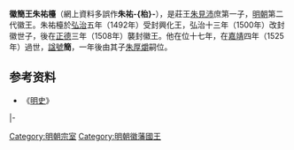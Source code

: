 {{noteTA
|T=zh:朱祐檯;zh-hans:朱祐檯;zh-hant:朱祐檯;
|1=zh:朱祐檯;zh-hant:朱祐檯;zh-hans:朱祐檯;
}}
'''徽簡王朱祐檯'''（網上資料多誤作'''朱祐-{枱}-'''）{{BD|1482年||1525年|catIdx=Z朱}}，是莊王[[朱見沛|朱見沛]]庶第一子，[[明朝|明朝]]第二代徽王。朱祐檯於[[弘治|弘治]]五年（1492年）受封興化王，弘治十三年（1500年）改封徽世子，後在[[正德_(明朝)|正德]]三年（1508年）襲封徽王。他在位十七年，在[[嘉靖|嘉靖]]四年（1525年）過世，[[諡號|諡號]]'''簡'''，一年後由其子[[朱厚爝|朱厚爝]]嗣位。

==参考资料==
*《[[明史|明史]]》

{{s-start}}
{{s-none|無|[[明朝|明政府]]封之}}
{{s-ttl|title=[[明朝藩王列表_(徽王系)#興化國|明興化國國王]]|years=1492年—1500年}}
{{s-none|無|晉封徽世子，封國廢除}}
|-
{{s-bef|before=父莊王[[朱見沛|朱見沛]]}}
{{s-ttl|title=[[明朝藩王列表_(徽王系)|明徽國國王]]|years=1508年－1525年}}
{{s-aft|after=子恭王[[朱厚爝|朱厚爝]]}}
{{end}}

[[Category:明朝宗室|Category:明朝宗室]]
[[Category:明朝徽藩國王|Category:明朝徽藩國王]]